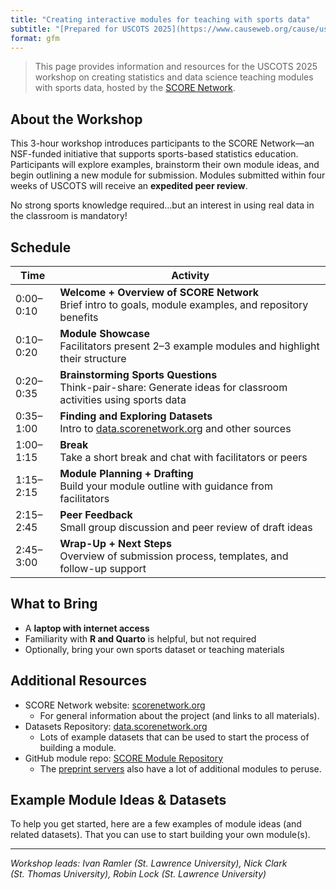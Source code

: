 ```yaml
---
title: "Creating interactive modules for teaching with sports data"
subtitle: "[Prepared for USCOTS 2025](https://www.causeweb.org/cause/uscots/uscots25/program/workshops/w13)"
format: gfm
---
```


> This page provides information and resources for the USCOTS 2025 workshop on creating statistics and data science teaching modules with sports data, hosted by the [SCORE Network](https://scorenetwork.org).

## About the Workshop

This 3-hour workshop introduces participants to the SCORE Network—an NSF-funded initiative that supports sports-based statistics education. Participants will explore examples, brainstorm their own module ideas, and begin outlining a new module for submission. Modules submitted within four weeks of USCOTS will receive an **expedited peer review**.

No strong sports knowledge required...but an interest in using real data in the classroom is mandatory!

## Schedule

| Time        | Activity                                                                 |
|-------------|--------------------------------------------------------------------------|
| 0:00–0:10   | **Welcome + Overview of SCORE Network**<br>Brief intro to goals, module examples, and repository benefits |
| 0:10–0:20   | **Module Showcase**<br>Facilitators present 2–3 example modules and highlight their structure |
| 0:20–0:35   | **Brainstorming Sports Questions**<br>Think-pair-share: Generate ideas for classroom activities using sports data |
| 0:35–1:00   | **Finding and Exploring Datasets**<br>Intro to [data.scorenetwork.org](https://data.scorenetwork.org) and other sources |
| 1:00–1:15   | **Break**<br>Take a short break and chat with facilitators or peers |
| 1:15–2:15   | **Module Planning + Drafting**<br>Build your module outline with guidance from facilitators |
| 2:15–2:45   | **Peer Feedback**<br>Small group discussion and peer review of draft ideas |
| 2:45–3:00   | **Wrap-Up + Next Steps**<br>Overview of submission process, templates, and follow-up support |


## What to Bring

- A **laptop with internet access**
- Familiarity with **R and Quarto** is helpful, but not required
- Optionally, bring your own sports dataset or teaching materials

## Additional Resources

- SCORE Network website: [scorenetwork.org](https://scorenetwork.org){target="_blank"}  
  + For general information about the project (and links to all materials).
- Datasets Repository: [data.scorenetwork.org](https://data.scorenetwork.org){target="_blank"}  
  + Lots of example datasets that can be used to start the process of building a module.
- GitHub module repo: [SCORE Module Repository](https://modules.scorenetwork.org/){target="_blank"}
  + The [preprint servers](https://modules.scorenetwork.org/preprints.html){target="_blank"} also have a lot of additional modules to peruse.


## Example Module Ideas & Datasets

To help you get started, here are a few examples of module ideas (and related datasets). That you can use to start building your own module(s).




---
*Workshop leads: Ivan Ramler (St. Lawrence University), Nick Clark (St. Thomas University), Robin Lock (St. Lawrence University)*
